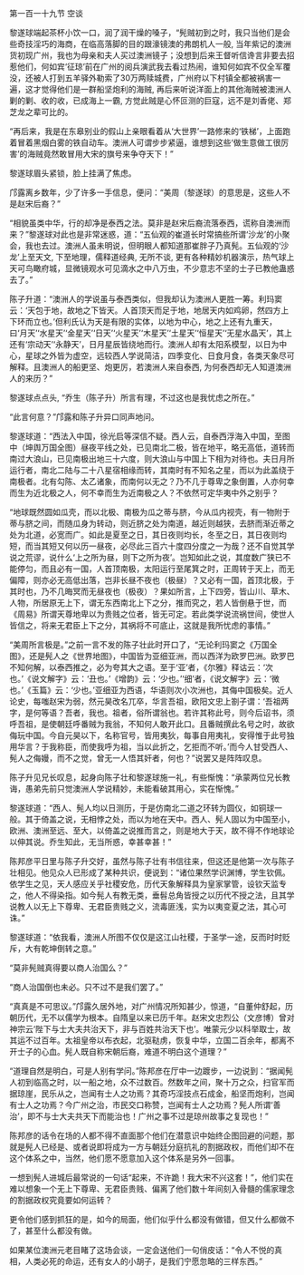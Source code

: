 

第一百一十九节 空谈

黎遂球端起茶杯小饮一口，润了润干燥的嗓子，“髡贼初到之时，我只当他们是会些奇技淫巧的海商，在临高落脚的目的跟濠镜澳的弗朗机人一般, 当年紫记的澳洲货初现广州，我也为母亲和夫人买过澳洲镜子；没想到后来王督听信谗言非要去招惹他们，何如宾‘征琼’前在广州的阅兵演武我去看过热闹，谁知何如宾不仅全军覆没，还被人打到五羊驿外勒索了30万两赎城费，广州府以下村镇全都被祸害一遍，这才觉得他们是一群船坚炮利的海贼, 再后来听说洋面上的其他海贼被澳洲人剿的剿、收的收，已成海上一霸, 方觉此贼是心怀叵测的巨寇，远不是刘香佬、郑芝龙之辈可比的。

“再后来，我是在东皋别业的假山上亲眼看着从‘大世界’一路修来的‘铁梯’，上面跑着冒着黑烟白雾的铁自动车。澳洲人可谓步步紧逼，谁想到这些‘做生意做工很厉害’的海贼竟然敢冒用大宋的旗号来争夺天下！”

黎遂球眉头紧锁，脸上挂满了焦虑。

邝露离乡数年，少了许多一手信息，便问：“美周（黎遂球）的意思是，这些人不是赵宋后裔？”

“相貌虽类中华，行的却净是泰西之法。莫非是赵宋后裔流落泰西，谎称自澳洲而来？”黎遂球对此也是非常迷惑，道：“五仙观的崔道长时常搞些所谓‘沙龙’的小聚会，我也去过。澳洲人虽未明说，但明眼人都知道那崔胖子乃真髡。五仙观的‘沙龙’上至天文, 下至地理，儒释道经典, 无所不谈, 更有各种精妙机器演示，热气球上天可鸟瞰府城，显微镜观水可见滴水之中八万虫，不少意志不坚的士子已教他蛊惑去了。”

陈子升道：“澳洲人的学说虽与泰西类似，但我却认为澳洲人更胜一筹。利玛窦云：‘天包于地，故地之下皆天。人首顶天而足于地，地居天内如鸡卵，然四方上下环而立也。’但利氏认为天是有限的实体，以地为中心，地之上还有九重天，曰‘月天’‘水星天’‘金星天’‘日天’‘火星天’‘木星天’‘土星天’‘恒星天’‘无星水晶天’，其上还有‘宗动天’‘永静天’，日月星辰皆绕地而行。澳洲人却有太阳系模型，以日为中心，星球之外皆为虚空，远较西人学说简洁，四季变化、日食月食，各类天象尽可解释。且澳洲人的船更坚、炮更厉，若澳洲人来自泰西, 为何泰西却无人知道澳洲人的来历？”

黎遂球点点头, “乔生（陈子升）所言有理，不过这也是我忧虑之所在。”

“此言何意？”邝露和陈子升异口同声地问。

黎遂球道：“西法入中国，徐光启等深信不疑。西人云，自泰西浮海入中国，至图中（坤舆万国全图）昼夜平线之处，已见南北二极，皆在地平，略无高低，道转而南过大浪山，已见南极出地三十六度，则大浪山与中国上下相为对待也。夫日月所运行者，南北二陆与二十八星宿相缘而转，其南时有不知名之星，而以为此盖绕于南极者。北有勾陈、太乙诸象，而南何以无之？乃不几于尊卑之象倒置，人亦何幸而生为近北极之人，何不幸而生为近南极之人？不依然可定华夷中外之别乎？

“地球既然圆如瓜壳，而以北极、南极为瓜之蒂与脐，今从瓜内视壳，有一物附于蒂与脐之间，而随瓜身为转动，则近脐之处为南道，越近则越狭，去脐而渐近蒂之处为北道，必宽而广。如此是夏至之日，其日夜则均长，冬至之日，其日夜则均短，而当其短又何以历一昼夜，必尽此三百六十度四分度之一为哉？还不自觉其学说之荒谬，说什么‘上之所为昼，则下之所为夜’。岂知如此之说，其度数广狭已不能停匀，而且必有一国，人首顶南极，太阳运行至尾箕之时，正周转于天上，而无偏障，则亦必无高低出落，岂非长昼不夜也（极昼）？又必有一国，首顶北极，于其时也，乃不几晦冥而无昼夜也（极夜）？果如所言，上下四旁，皆山川、草木、人物，所居原无上下，谓无东西南北上下之分，推而究之，若人皆倒悬于世，而《周易》所谓天尊地卑以为贵贱之位者，皆无可定。若此类学说流祸世间，使世人皆信之，将来无君臣上下之分，其祸将不可底止，这就是我所忧虑的事情。”

“美周所言极是。”之前一言不发的陈子壮此时开口了，“无论利玛窦之《万国全图》，还是髡人之《世界地图》，中国皆为亚细亚洲，而以西洋为欧罗巴洲。欧罗巴不知何解，以泰西推之，必为夸其大之语。至于‘亚’者，《尔雅》释诂云：‘次也。’《说文解字》云：‘丑也。’《增韵》云：‘少也。’‘细’者，《说文解字》云：‘微也。’《玉篇》云：‘少也。’亚细亚为西语，华语则次小次洲也，其侮中国极矣。近人论史，每嗤赵宋为弱，然元昊改名兀卒，华言吾祖，欧阳文忠上劄子谓：‘吾祖两字，是何等语？吾者，我也。祖者，俗所谓翁也。若许其称此号，则今后诏书，须呼吾祖，是使朝廷呼番贼为我翁，不知何人敢开此口。且番贼撰此名号之时，故欲侮玩中国。今自元昊以下，名称官号，皆用夷狄，每事自用夷礼，安得惟于此号独用华言？于我称臣，而使我呼为祖，当以此折之，乞拒而不听。’而今人甘受西人、髡人之侮嫚，而不之觉，曾无一人悟其奸者，何也？”说罢又是阵阵叹息。

陈子升见兄长叹息，起身向陈子壮和黎遂球施一礼，有些惭愧：“承蒙两位兄长教诲，愚弟先前只觉澳洲人学说精妙，未能看破其用心，实在惭愧。”

黎遂球道：“西人、髡人均以日测历，于是仿南北二道之环转为圆仪，如铜球一般。其于倚盖之说，无相悖之处，而以为地在天中。西人、髡人固以为中国至小，欧洲、澳洲至远、至大，以倚盖之说推而言之，则是地大于天，故不得不作地球论以伸其说。乔生知此，无当所惑，幸甚幸甚！”

陈邦彦平日里与陈子升交好，虽然与陈子壮有书信往来，但这还是他第一次与陈子壮相见。他见众人已形成了某种共识，便说到：“诸位果然学识渊博，学生钦佩。依学生之见，天人感应关乎社稷安危，历代天象解释具为皇家掌管，设钦天监专之，他人不得染指。如今髡人有教无类，垂髫总角皆授之以历代不授之法，且其学说教人以无上下尊卑、无君臣贵贱之义，流毒匪浅，实为以夷变夏之法，其心可诛。”

黎遂球道：“依我看，澳洲人所图不仅仅是这江山社稷，于圣学一途，反而时时贬斥，大有乾坤倒转之意。”

“莫非髡贼真得要以商人治国么？”

“商人治国倒也未必。只不过不是我们罢了。”

“真真是不可思议。”邝露久居外地，对广州情况所知甚少，惊道，“自董仲舒起，历朝历代，无不以儒学为根本。自隋皇以来已历千年。赵宋文忠烈公（文彦博）曾对神宗云‘陛下与士大夫共治天下，非与百姓共治天下也’。唯蒙元少以科举取士，故其运不过百年。太祖皇帝以布衣起，北驱鞑虏，恢复中华，立国二百余年，都离不开士子的心血。髡人既自称宋朝后裔，难道不明白这个道理？”

“道理自然是明白，可是人别有学问。”陈邦彦在厅中一边踱步，一边说到：“据闻髡人初到临高之时，以一船之地，众不过数百。然数年之间，聚十万之众，扫官军而据琼崖，民乐从之，岂闻有士人之功焉？其奇巧淫技点石成金，船坚而炮利，岂闻有士人之功焉？今广州之治，市民交口称赞，岂闻有士人之功焉？髡人所谓‘善治’，即不与士大夫共天下而能治也！广州之事不过是琼州故事之复现也！”

陈邦彦的话令在场的人都不得不直面那个他们在潜意识中始终企图回避的问题，那就是髡人已经是、或者说即将成为一方与朝廷分庭抗礼的割据政权，而他们却不在这个体系之中，当然，他们愿不愿意加入这个体系是另外一回事。

一想到髡人进城后最常说的一句话“起来，不许跪！我大宋不兴这套！”，他们实在难以想象一个无上下尊卑、无君臣贵贱、偏离了他们数十年间刻入骨髓的儒家理念的割据政权究竟要如何运转？

更令他们感到抓狂的是，如今的局面，他们似乎什么都没有做错，但又什么都做不了，甚至什么都没有做。

如果某位澳洲元老目睹了这场会谈，一定会送他们一句俏皮话：“令人不悦的真相，人类必死的命运，还有女人的小胡子，是我们宁愿忽略的三样东西。”

